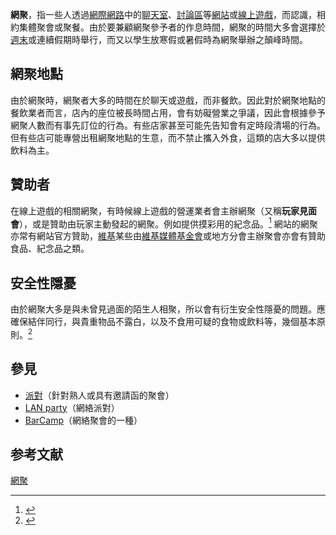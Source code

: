 '''網聚'''，指一些人透過[[網際網路|網際網路]]中的[[聊天室|聊天室]]、[[討論區|討論區]]等[[網站|網站]]或[[線上遊戲|線上遊戲]]，而認識，相約集體聚會或聚餐。由於要兼顧網聚參予者的作息時間，網聚的時間大多會選擇於[[週末|週末]]或連續假期時舉行，而又以學生放寒假或暑假時為網聚舉辦之顛峰時間。

== 網聚地點 ==
由於網聚時，網聚者大多的時間在於聊天或遊戲，而非餐飲。因此對於網聚地點的餐飲業者而言，店內的座位被長時間占用，會有妨礙營業之爭議，因此會根據參予網聚人數而有事先訂位的行為。有些店家甚至可能先告知會有定時段清場的行為。但有些店可能專營出租網聚地點的生意，而不禁止攜入外食，這類的店大多以提供飲料為主。

== 贊助者 ==
在線上遊戲的相關網聚，有時候線上遊戲的營運業者會主辦網聚（又稱'''玩家見面會'''），或是贊助由玩家主動發起的網聚。例如提供摸彩用的紀念品。<ref>{{cite web|title=2014《暗黑破壞神III》大都會網聚交流會|url=http://tw.battle.net/d3/zh/blog/15110229/2014%E3%80%8A%E6%9A%97%E9%BB%91%E7%A0%B4%E5%A3%9E%E7%A5%9Eiii%E3%80%8B%E5%A4%A7%E9%83%BD%E6%9C%83%E7%B6%B2%E8%81%9A%E4%BA%A4%E6%B5%81%E6%9C%83-2014-8-7|accessdate=2014-08-07}}</ref>
網站的網聚亦常有網站官方贊助，[[維基|維基]]某些由[[維基媒體基金會|維基媒體基金會]]或地方分會主辦聚會亦會有贊助食品、紀念品之類。

== 安全性隱憂 ==
由於網聚大多是與未曾見過面的陌生人相聚，所以會有衍生安全性隱憂的問題。應確保結伴同行，與貴重物品不露白，以及不食用可疑的食物或飲料等，幾個基本原則。<ref>{{cite news|author=吳傑沐|title=少女網聚醉倒 惡少當眾硬上|url=https://tw.appledaily.com/headline/daily/20140330/35734842/|newspaper=蘋果日報|date=2014-03-30}}</ref>

==參見==
*[[派對|派對]]（針對熟人或具有邀請函的聚會）
*[[LAN_party|LAN party]]（網絡派對）
*[[BarCamp|BarCamp]]（網絡聚會的一種）

==参考文献==
<div class="references-small">
<references></references>
</div>

{{文化小作品}}

[[Category:網聚|]]